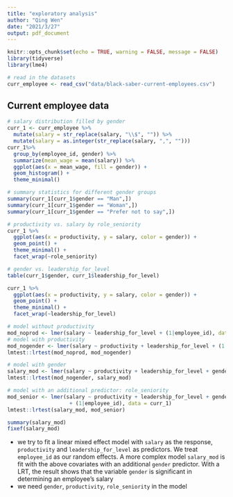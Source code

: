 ```yaml
---
title: "exploratory analysis"
author: "Qing Wen"
date: "2021/3/27"
output: pdf_document
---
```


```r
knitr::opts_chunk$set(echo = TRUE, warning = FALSE, message = FALSE)
library(tidyverse)
library(lme4)
```

```r
# read in the datasets
curr_employee <- read_csv("data/black-saber-current-employees.csv")
```

## Current employee data

```r
# salary distribution filled by gender
curr_1 <- curr_employee %>% 
  mutate(salary = str_replace(salary, "\\$", "")) %>% 
  mutate(salary = as.integer(str_replace(salary, ",", ""))) 
curr_1%>% 
  group_by(employee_id, gender) %>% 
  summarize(mean_wage = mean(salary)) %>% 
  ggplot(aes(x = mean_wage, fill = gender)) +
  geom_histogram() +
  theme_minimal()

# summary statistics for different gender groups
summary(curr_1[curr_1$gender == "Man",])
summary(curr_1[curr_1$gender == "Woman",])
summary(curr_1[curr_1$gender == "Prefer not to say",])
```

```r
# productivity vs. salary by role_seniority
curr_1 %>% 
  ggplot(aes(x = productivity, y = salary, color = gender)) +
  geom_point() +
  theme_minimal() +
  facet_wrap(~role_seniority)

# gender vs. leadership_for_level
table(curr_1$gender, curr_1$leadership_for_level)

curr_1 %>% 
  ggplot(aes(x = productivity, y = salary, color = gender)) +
  geom_point() +
  theme_minimal() +
  facet_wrap(~leadership_for_level)
```

```r
# model without productivity
mod_noprod <- lmer(salary ~ leadership_for_level + (1|employee_id), data = curr_1)
# model with productivity
mod_nogender <- lmer(salary ~ productivity + leadership_for_level + (1|employee_id), data = curr_1)
lmtest::lrtest(mod_noprod, mod_nogender)

# model with gender
salary_mod <- lmer(salary ~ productivity + leadership_for_level + gender + (1|employee_id), data = curr_1)
lmtest::lrtest(mod_nogender, salary_mod)

# model with an additional predictor: role_seniority
mod_senior <- lmer(salary ~ productivity + leadership_for_level + gender + role_seniority 
                    + (1|employee_id), data = curr_1)
lmtest::lrtest(salary_mod, mod_senior)

summary(salary_mod)
fixef(salary_mod)
```

- we try to fit a linear mixed effect model with `salary` as the response, `productivity` and `leadership_for_level` as predictors. We treat `employee_id` as our random effects. A more complex model `salary_mod` is fit with the above covariates with an additional `gender` predictor. With a LRT, the result shows that the variable `gender` is significant in determining an employee's salary
- we need `gender`, `productivity`, `role_seniority` in the model


